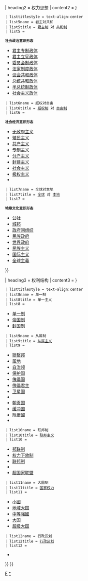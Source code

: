 {{Politics series sidebar
| name = 政体基本形式
| title ={{Link-en|政体形式列表|List of forms of government|政体基本形式}}
| contentclass = hlist

| heading1 = {{Link-en|社会权力基础|French and Raven's bases of power|权力基础}}
| content1 =
{{Sidebar with collapsible lists
 | bodystyle = {{subsidebar bodystyle}}
 | navbar = off
 | expanded = {{{expanded|{{{1|}}}}}}
 | listtitlestyle = text-align:center
 | list1name = 民主
 | list1title = [[民主|民主政体]]
 | list1 =
{{small|'''多数人的权力'''}}
* [[抽签式民主|抽签民主政体]]
* [[直接民主制|直接民主政体]]
* [[自由民主制|自由民主政体]]
* [[代議民主制|代议民主政体]]
* [[社會民主主義|社会民主政体]]
* [[社会主义民主制|社会主义民主政体]]
* [[民主制度分类|其他民主政体]]
 | list2name = 寡头
 | list2title = [[寡头政治]]
 | list2 =
{{small|'''少数人的权力'''}}
* [[無支配體制|无体制政体]]
* [[贵族政治|贵族制政体]]
* {{Link-en|劳工统治|Ergatocracy|劳工制政体}}
* [[老人政治|老人制政体]]
* [[竊盜統治|盗贼制政体]]
* [[判官统治|判官制政体]]
* [[心智政權|智主制政体]]
* [[政黨政治|政党制政体]]
* [[金權政治|财阀制政体]]
* [[軍政 (政體)|军阀制政体]]
* [[专家统治|专家制政体]]
 | list3name = 独裁
 | list3title = [[独裁|独裁政治]]
 | list3 =
{{small|'''一个人的权力'''}}
* [[专制主义|专制政体]]
* [[独裁政体]]
* [[軍事獨裁|军事独裁政体]]
* [[僭主|僭主政体]]
 | list4name = 无政府
 | list4title = [[无政府主义]]
 | list4 =
{{small|'''没有人的权力'''}}
* [[無政府狀態|无政府政体]]
* {{Link-en|自由人联合体 (马克思主义与无政府主义)|Free association (Marxism and anarchism)|自由人政体}}
* [[無國家社會|无国家政体]]
}}

| heading2 = 权力思想
| content2 =
{{Sidebar with collapsible lists
 | bodystyle = {{subsidebar bodystyle}}
 | navbar = off
 | expanded = {{{expanded|{{{1|}}}}}}
 | listtitlestyle = text-align:center
 | list5name = 君主对共和
 | list5title = [[君主主義|君主制]] 对 [[共和主义|共和制]]
 | list5 =
<small>'''社会政治意识形态'''</small>
* [[君主專制|君主专制政体]]
* [[君主立宪制|君主立宪政体]]
* [[委員會制|委员会制政体]]
* [[法家|法家制度政体]]
* [[议会共和制|议会共和政体]]
* [[总统制|总统共和政体]]
* [[半总统制|半总统制政体]]
* [[社会主义国家|社会主义政体]]
 | list6name = 威权对自由
 | list6title = [[权威主义|威权制]] 对 [[自由意志主義|自由制]]
 | list6 =
<small>'''社会经济意识形态'''</small>
* [[无政府主义]]
* [[殖民主义]]
* [[共产主义]]
* [[专制主义]]
* [[分产主义]]
* [[封建制度 (歐洲)|封建主义]]
* [[社会主义]]
* [[极权主义]]
* {{Link-en|部落主义|Tribalism}}
 | list7name = 全球对本地
 | list7title = [[全球治理|全球]] 对 [[地方政府|本地]]
 | list7 =
<small>'''地缘文化意识形态'''</small>
* [[公社]]
* [[城邦]]
* [[政府间组织]]
* [[民族國家|民族政府]]
* [[世界政府]]
* [[民族主义]]
* [[国际主义]]
* [[全球主義]]
}}

| heading3 = 权利结构
| content3 =
{{Sidebar with collapsible lists
 | bodystyle = {{subsidebar bodystyle}}
 | navbar = off
 | expanded = {{{expanded|{{{1|}}}}}}
 | listtitlestyle = text-align:center
 | list8name = 单一制
 | list8title = 单一主义
 | list8 =
* [[单一制]]
* [[帝国|帝国制]]
* [[親王國|封国制]]
 | list9name = 从属制
 | list9title = [[從屬國|从属主义]]
 | list9 =
* [[聯繫邦]]
* [[属地]]
* [[自治领]]
* [[保护国]]
* [[傀儡政權|傀儡国]]
* [[政治花瓶|傀儡君主]]
* [[卫星国]]
* {{Link-en|自治殖民地|Self-governing colony}}
* [[朝貢|朝贡国]]
* [[缓冲国]]
* [[附庸國]]
* {{Link-en|副王领|Viceroyalty}}
 | list10name = 联邦制
 | list10title = [[联邦主义]]
 | list10 =
* [[邦联制]]
* [[权力下放|权力下放制]]
* [[联邦制]]
* {{Link-en|超国家|Superstate|超国家制}}
* [[超國家主義 (國際關係)|超国家联盟]]
 | list11name = 大国制
 | list11title = [[权力 (国际关系)|国家权力]]
 | list11 =
* [[小國]]
* [[地域大国]]
* [[中等強國]]
* [[大国]]
* [[超级大国]]
 | list12name = 行政区划
 | list12title = [[行政区划]] 
 | list12 =
*
}}
}}<noinclude>[[Category:政治侧面模板|F]]
[[Category:政体|*]]
</noinclude>